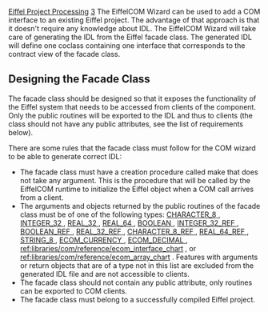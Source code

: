 [[Property:title|Eiffel Project Processing]]
[[Property:weight|3]]
The EiffelCOM Wizard can be used to add a COM interface to an existing Eiffel project. The advantage of that approach is that it doesn't require any knowledge about IDL. The EiffelCOM Wizard will take care of generating the IDL from the Eiffel facade class. The generated IDL will define one coclass containing one interface that corresponds to the contract view of the facade class. 

==Designing the Facade Class==

The facade class should be designed so that it exposes the functionality of the Eiffel system that needs to be accessed from clients of the component. Only the public routines will be exported to the IDL and thus to clients (the class should not have any public attributes, see the list of requirements below). 

There are some rules that the facade class must follow for the COM wizard to be able to generate correct IDL: 
*  The facade class must have a creation procedure called <eiffel>make</eiffel> that does not take any argument. This is the procedure that will be called by the EiffelCOM runtime to initialize the Eiffel object when a COM call arrives from a client. 
*  The arguments and objects returned by the public routines of the facade class must be of one of the following types: [[ref:libraries/base/reference/character_8_chart| <eiffel>CHARACTER_8</eiffel> ]] , [[ref:libraries/base/reference/integer_32_chart| <eiffel>INTEGER_32</eiffel> ]] , [[ref:libraries/base/reference/real_32_chart| <eiffel>REAL_32</eiffel> ]] , [[ref:libraries/base/reference/real_64_chart| <eiffel>REAL_64</eiffel> ]] , [[ref:libraries/base/reference/boolean_chart| <eiffel>BOOLEAN</eiffel> ]] , [[ref:libraries/base/reference/integer_32_ref_chart| <eiffel>INTEGER_32_REF</eiffel> ]] , [[ref:libraries/base/reference/boolean_ref_chart| <eiffel>BOOLEAN_REF</eiffel> ]] , [[ref:libraries/base/reference/real_32_ref_chart| <eiffel>REAL_32_REF</eiffel> ]] , [[ref:libraries/base/reference/character_8_ref_chart| <eiffel>CHARACTER_8_REF</eiffel> ]] , [[ref:libraries/base/reference/real_64_ref_chart| <eiffel>REAL_64_REF</eiffel> ]] , [[ref:libraries/base/reference/string_8_chart| <eiffel>STRING_8</eiffel> ]] , [[ref:libraries/com/reference/ecom_currency_chart| <eiffel>ECOM_CURRENCY</eiffel> ]] , [[ref:libraries/com/reference/ecom_decimal_chart| <eiffel>ECOM_DECIMAL</eiffel> ]] , [[ref:libraries/com/reference/ecom_interface_chart]] , or [[ref:libraries/com/reference/ecom_array_chart]] . Features with arguments or return objects that are of a type not in this list are excluded from the generated IDL file and are not accessible to clients. 
*  The facade class should not contain any public attribute, only routines can be exported to COM clients. 
*  The facade class must belong to a successfully compiled Eiffel project. 

{{seealso| '''See Also''': [[How the EiffelCOM Wizard works|How the EiffelCOM Wizard Works]] , [[Generated Files|Generated Files]] , [[Class Hierarchy|Class Hierarchy]] , [[Eiffel Project Processing|Adding a COM Interface to an Eiffel Project]] , [[Accessing a COM component|Accessing a COM Component]] , [[Reusing a COM Component|Reusing a COM Component]] , [[Wizards: Command Line Options|Command Line Options]]  }}




